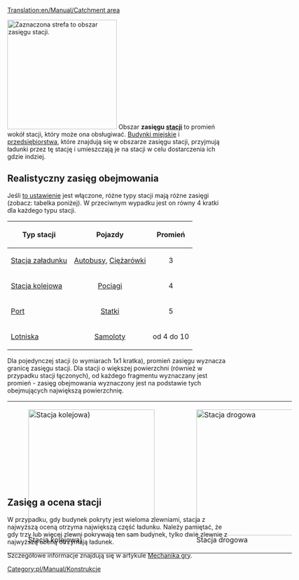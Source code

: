 [[Translation:en/Manual/Catchment area]]



[[File:en/Manual/Catchmentarea.png|thumb|right|250px|Zaznaczona strefa to obszar zasięgu stacji.]]
Obszar '''zasięgu [[pl/Manual/Stacje|stacji]]''' to promień wokół stacji, który może ona obsługiwać. [[pl/Archive/Unmapped/Domy|Budynki miejskie]] i [[pl/Manual/Przedsiębiorstwa|przedsiębiorstwa]], które znajdują się w obszarze zasięgu stacji, przyjmują ładunki przez tę stację i umieszczają je na stacji w celu dostarczenia ich gdzie indziej.

==Realistyczny zasięg obejmowania==
Jeśli [[pl/Archive/Unmapped/Ustawienia/Środowisko#pozwol-na-bardziej-realistyczny-zasieg-obejmowania|to ustawienie]] jest włączone, różne typy stacji mają różne zasięgi (zobacz: tabelka poniżej). W przeciwnym wypadku jest on równy 4 kratki dla każdego typu stacji.

{| {{en/Wikitable}}
|-
! Typ stacji !! Pojazdy !! Promień
|-
| [[pl/Manual/Stacja załadunku|Stacja załadunku]] 
| align="center" | [[pl/Manual/Pojazdy drogowe|Autobusy]], [[pl/Manual/Pojazdy drogowe|Ciężarówki]] 
| align="center" | 3
|-
| [[pl/Manual/Stacje kolejowe|Stacja kolejowa]] 
| align="center" | [[pl/Manual/Pociągi|Pociągi]]
| align="center" | 4
|-
| [[pl/Porty|Port]] 
| align="center" | [[pl/Manual/Statki|Statki]] 
| align="center" | 5
|-
| [[pl/Lotniska|Lotniska]] 
| align="center" | [[pl/Manual/Samoloty|Samoloty]] 
| align="center" | od 4 do 10
|}


Dla pojedynczej stacji (o wymiarach 1x1 kratka), promień zasięgu wyznacza granicę zasięgu stacji. Dla stacji o większej powierzchni (również w przypadku stacji łączonych), od każdego fragmentu wyznaczany jest promień - zasięg obejmowania wyznaczony jest na podstawie tych obejmujących największą powierzchnię.

<div style=" width: 650px; height: 190px; border: none; float:none; " >

{|
|-
|
[[File:en/Manual/Catch-one-rail.png|thumb|left|288px|Stacja kolejowa)]]

|
[[File:en/Manual/Catch-one-road.png|thumb|left|288px|Stacja drogowa]]

|
[[File:en/Manual/Catch-promotion.png|thumb|right|288px|Porównanie obu typów]]

|}
</div>
<!--Brakuje tu czegoś? Tak, w porównaniu z wersją angielską (na dzień 10.06.2020) - brakuje - tamten opis jest nieaktualny, usunięty tekst obecnie nie ma zastosowania-->
==Zasięg a ocena stacji==
W przypadku, gdy budynek pokryty jest wieloma zlewniami, stacja z najwyższą oceną otrzyma największą część ładunku. Należy pamiętać, że gdy trzy lub więcej zlewni pokrywają ten sam budynek, tylko dwie zlewnie z najwyższą oceną otrzymają ładunek.

Szczegółowe informacje znajdują się w artykule [[en/Manual/Game Mechanics/Main Page#cargo-delivery-to-stations|Mechanika gry]]. 

[[Category:pl/Manual/Konstrukcje]]